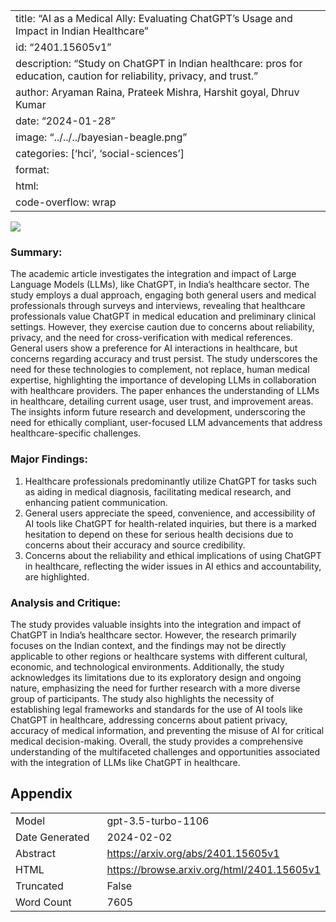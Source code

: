 
---
title: "AI as a Medical Ally: Evaluating ChatGPT's Usage and Impact in Indian Healthcare"
id: "2401.15605v1"
description: "Study on ChatGPT in Indian healthcare: pros for education, caution for reliability, privacy, and trust."
author: Aryaman Raina, Prateek Mishra, Harshit goyal, Dhruv Kumar
date: "2024-01-28"
image: "../../../bayesian-beagle.png"
categories: ['hci', 'social-sciences']
format:
  html:
    code-overflow: wrap
---

![](None)

### **Summary:**
The academic article investigates the integration and impact of Large Language Models (LLMs), like ChatGPT, in India’s healthcare sector. The study employs a dual approach, engaging both general users and medical professionals through surveys and interviews, revealing that healthcare professionals value ChatGPT in medical education and preliminary clinical settings. However, they exercise caution due to concerns about reliability, privacy, and the need for cross-verification with medical references. General users show a preference for AI interactions in healthcare, but concerns regarding accuracy and trust persist. The study underscores the need for these technologies to complement, not replace, human medical expertise, highlighting the importance of developing LLMs in collaboration with healthcare providers. The paper enhances the understanding of LLMs in healthcare, detailing current usage, user trust, and improvement areas. The insights inform future research and development, underscoring the need for ethically compliant, user-focused LLM advancements that address healthcare-specific challenges.

### Major Findings:
1. Healthcare professionals predominantly utilize ChatGPT for tasks such as aiding in medical diagnosis, facilitating medical research, and enhancing patient communication.
2. General users appreciate the speed, convenience, and accessibility of AI tools like ChatGPT for health-related inquiries, but there is a marked hesitation to depend on these for serious health decisions due to concerns about their accuracy and source credibility.
3. Concerns about the reliability and ethical implications of using ChatGPT in healthcare, reflecting the wider issues in AI ethics and accountability, are highlighted.

### Analysis and Critique:
The study provides valuable insights into the integration and impact of ChatGPT in India’s healthcare sector. However, the research primarily focuses on the Indian context, and the findings may not be directly applicable to other regions or healthcare systems with different cultural, economic, and technological environments. Additionally, the study acknowledges its limitations due to its exploratory design and ongoing nature, emphasizing the need for further research with a more diverse group of participants. The study also highlights the necessity of establishing legal frameworks and standards for the use of AI tools like ChatGPT in healthcare, addressing concerns about patient privacy, accuracy of medical information, and preventing the misuse of AI for critical medical decision-making. Overall, the study provides a comprehensive understanding of the multifaceted challenges and opportunities associated with the integration of LLMs like ChatGPT in healthcare.

## Appendix

|          |          |
|----------|----------|
| Model     | gpt-3.5-turbo-1106       |
| Date Generated     | 2024-02-02       |
| Abstract | [https://arxiv.org/abs/2401.15605v1](https://arxiv.org/abs/2401.15605v1)        |
| HTML     | [https://browse.arxiv.org/html/2401.15605v1](https://browse.arxiv.org/html/2401.15605v1)       |
| Truncated       | False       |
| Word Count       | 7605       |
